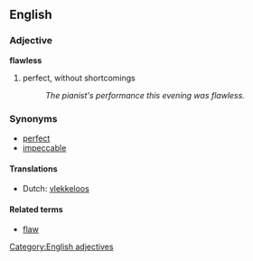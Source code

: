 ==English==
===Adjective===
'''flawless'''
#perfect, without shortcomings
#:''The pianist's performance this evening was flawless.''

===Synonyms===
* [[perfect]]
* [[impeccable]]

====Translations====
* Dutch: [[vlekkeloos]]

====Related terms====
* [[flaw]]

[[Category:English adjectives]]